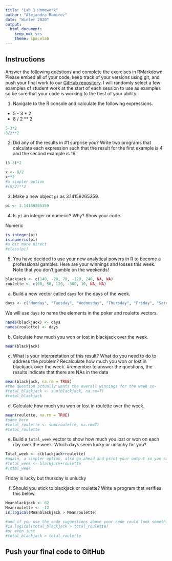 ```yaml
---
title: "Lab 1 Homework"
author: "Alejandra Ramirez"
date: "Winter 2020"
output:
  html_document: 
    keep_md: yes
    theme: spacelab
---
```


## Instructions
Answer the following questions and complete the exercises in RMarkdown. Please embed all of your code, keep track of your versions using git, and push your final work to our [GitHub repository](https://github.com/FRS417-DataScienceBiologists). I will randomly select a few examples of student work at the start of each session to use as examples so be sure that your code is working to the best of your ability.  

1. Navigate to the R console and calculate the following expressions.  
  + 5 - 3 * 2  
  + 8 / 2 ** 2  
  
```r
5-3*2
8/2**2
```
  
  
2. Did any of the results in #1 surprise you? Write two programs that calculate each expression such that the result for the first example is 4 and the second example is 16.  

```r
(5-3)*2
```

```r
x <- 8/2 
x**2
#a simpler option
#(8/2)**2
```


3. Make a new object `pi` as 3.14159265359.  

```r
pi <- 3.14159265359
```


4. Is `pi` an integer or numeric? Why? Show your code.  

Numeric

```r
is.integer(pi)
is.numeric(pi)
#a bit more direct
#class(pi)
```


5. You have decided to use your new analytical powers in R to become a professional gambler. Here are your winnings and losses this week. Note that you don't gamble on the weekends!  
```r
blackjack <- c(140, -20, 70, -120, 240, NA, NA)
roulette <- c(60, 50, 120, -300, 10, NA, NA)
```

a. Build a new vector called `days` for the days of the week. 
```r
days <- c("Monday", "Tuesday", "Wednesday", "Thursday", "Friday", "Saturday", "Sunday")
```


We will use `days` to name the elements in the poker and roulette vectors.
```r
names(blackjack) <- days
names(roulette) <- days
```

b. Calculate how much you won or lost in blackjack over the week. 

```r
mean(blackjack)

```



c. What is your interpretation of this result? What do you need to do to address the problem? Recalculate how much you won or lost in blackjack over the week. 
#remember to answer the questions, the results indicate that there are NAs in the data 

```r
mean(blackjack, na.rm = TRUE)
#the question actually wants the overall winnings for the week so-
#total_blackjack <- sum(blackjack, na.rm=T)
#total_blackjack
```



d. Calculate how much you won or lost in roulette over the week.

```r
mean(roulette, na.rm = TRUE)
#same here
#total_roulette <- sum(roulette, na.rm=T)
#total_roulette
```



e. Build a `total_week` vector to show how much you lost or won on each day over the week. Which days seem lucky or unlucky for you?

```r
Total_week <- c(blackjack+roulette)
#again, a simpler option, also go ahead and print your output so you can check your results
#Total_week <- blackjack+roulette
#Total_week
```

Friday is lucky but thursday is unlucky

f. Should you stick to blackjack or roulette? Write a program that verifies this below.  

```r
Meanblackjack <- 62
Meanroulette <- -12
is.logical(Meanblackjack > Meanroulette)

#and if you use the code suggestions above your code could look something like this-
#is.logical(total_blackjack > total_roulette)
#or even just
#total_blackjack > total_roulette

```


## Push your final code to GitHub